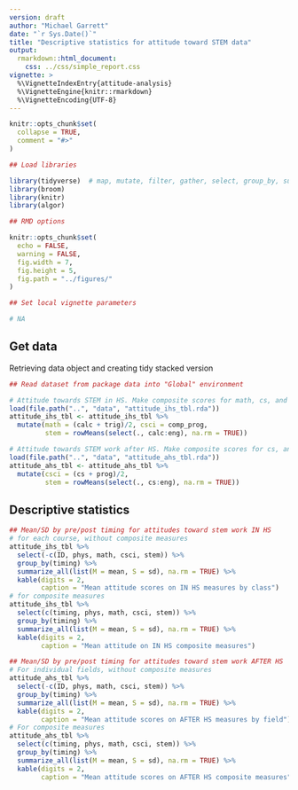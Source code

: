 ```yaml
---
version: draft
author: "Michael Garrett"
date: "`r Sys.Date()`"
title: "Descriptive statistics for attitude toward STEM data"
output: 
  rmarkdown::html_document:
    css: ../css/simple_report.css
vignette: >
  %\VignetteIndexEntry{attitude-analysis}
  %\VignetteEngine{knitr::rmarkdown}
  %\VignetteEncoding{UTF-8}
---
```


```r
knitr::opts_chunk$set(
  collapse = TRUE,
  comment = "#>"
)
```

```r
## Load libraries

library(tidyverse)  # map, mutate, filter, gather, select, group_by, summarize
library(broom)
library(knitr)
library(algor)

## RMD options

knitr::opts_chunk$set(
  echo = FALSE,
  warning = FALSE,
  fig.width = 7, 
  fig.height = 5,
  fig.path = "../figures/"
)

## Set local vignette parameters

# NA
```

## Get data

Retrieving data object and creating tidy stacked version

```r

## Read dataset from package data into "Global" environment

# Attitude towards STEM in HS. Make composite scores for math, cs, and stem
load(file.path("..", "data", "attitude_ihs_tbl.rda"))
attitude_ihs_tbl <- attitude_ihs_tbl %>% 
  mutate(math = (calc + trig)/2, csci = comp_prog, 
         stem = rowMeans(select(., calc:eng), na.rm = TRUE))

# Attitude towards STEM work after HS. Make composite scores for cs, and stem
load(file.path("..", "data", "attitude_ahs_tbl.rda"))
attitude_ahs_tbl <- attitude_ahs_tbl %>% 
  mutate(csci = (cs + prog)/2, 
         stem = rowMeans(select(., cs:eng), na.rm = TRUE))

```

## Descriptive statistics

```r

## Mean/SD by pre/post timing for attitudes toward stem work IN HS
# for each course, without composite measures
attitude_ihs_tbl %>% 
  select(-c(ID, phys, math, csci, stem)) %>% 
  group_by(timing) %>% 
  summarize_all(list(M = mean, S = sd), na.rm = TRUE) %>%
  kable(digits = 2, 
        caption = "Mean attitude scores on IN HS measures by class")
# for composite measures
attitude_ihs_tbl %>% 
  select(c(timing, phys, math, csci, stem)) %>% 
  group_by(timing) %>% 
  summarize_all(list(M = mean, S = sd), na.rm = TRUE) %>%
  kable(digits = 2, 
        caption = "Mean attitude on IN HS composite measures")

## Mean/SD by pre/post timing for attitudes toward stem work AFTER HS
# For individual fields, without composite measures
attitude_ahs_tbl %>% 
  select(-c(ID, phys, math, csci, stem)) %>% 
  group_by(timing) %>% 
  summarize_all(list(M = mean, S = sd), na.rm = TRUE) %>%
  kable(digits = 2, 
        caption = "Mean attitude scores on AFTER HS measures by field")
# For composite measures
attitude_ahs_tbl %>% 
  select(c(timing, phys, math, csci, stem)) %>% 
  group_by(timing) %>% 
  summarize_all(list(M = mean, S = sd), na.rm = TRUE) %>%
  kable(digits = 2, 
        caption = "Mean attitude scores on AFTER HS composite measures")
```


